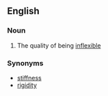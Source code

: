 ==English==

===Noun===
{{en-noun|-}}

# The quality of being [[inflexible]]

===Synonyms===
* [[stiffness]]
* [[rigidity]]